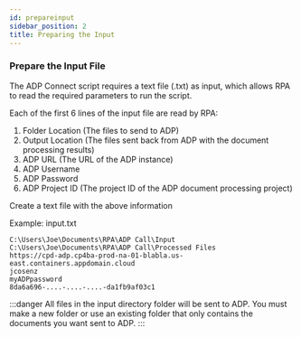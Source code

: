 ```yaml
---
id: prepareinput
sidebar_position: 2
title: Preparing the Input
---
```


### Prepare the Input File

The ADP Connect script requires a text file (.txt) as input, which allows RPA to read the required parameters to run the script. 

Each of the first 6 lines of the input file are read by RPA:
1. Folder Location (The files to send to ADP)
2. Output Location (The files sent back from ADP with the document processing results)
3. ADP URL (The URL of the ADP instance)
4. ADP Username
5. ADP Password
6. ADP Project ID (The project ID of the ADP document processing project)


Create a text file with the above information

Example:
input.txt
```
C:\Users\Joe\Documents\RPA\ADP Call\Input
C:\Users\Joe\Documents\RPA\ADP Call\Processed Files
https://cpd-adp.cp4ba-prod-na-01-blabla.us-east.containers.appdomain.cloud
jcosenz
myADPpassword
8da6a696-....-....-....-da1fb9af03c1
```

:::danger
All files in the input directory folder will be sent to ADP. You must make a new folder or use an existing folder that only contains the documents you want sent to ADP.
:::